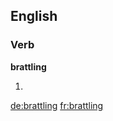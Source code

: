 
==English==

===Verb===
'''brattling'''

# {{present participle of|brattle}}

[[de:brattling]]
[[fr:brattling]]